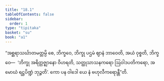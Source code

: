 ```yaml
---
title: "18.1"
tableOfContents: false
sidebar:
  order: 1
type: "tipitaka"
basket: "su"
book: "a1"
---
```



<DynamicBreadcrumb />

<Division number="382" book="a1">

<Paragraph number="440" book="a1">
“အစ္ဆရာသင်္ဃာတမတ္တမ္ပိ စေ, ဘိက္ခဝေ, ဘိက္ခု ပဌမံ ဈာနံ ဘာဝေတိ, အယံ ဝုစ္စတိ, ဘိက္ခဝေ—  ‘ဘိက္ခု အရိတ္တဇ္ဈာနော ဝိဟရတိ, သတ္ထုသာသနကရော ဩဝါဒပတိကရော, အမောဃံ ရဋ္ဌပိဏ္ဍံ ဘုဉ္ဇတိ’. ကော ပန ဝါဒေါ ယေ နံ ဗဟုလီကရောန္တီ”တိ.
</Paragraph>
</Division>